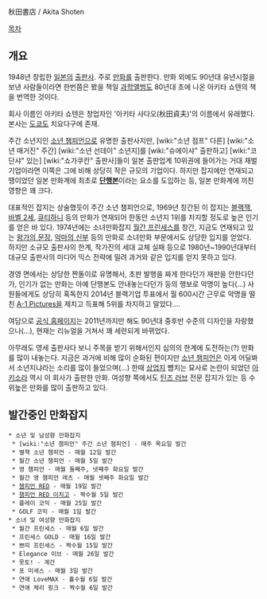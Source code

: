 秋田書店 / Akita Shoten

[[목차]]

== 개요 ==
1948년 창립한 [[일본]]의 [[출판사]]. 주로 [[만화]]를 출판한다. 만화 외에도 90년대 유년시절을 보낸 사람들이라면 한번쯤은 봤을 책일 [[과학앨범]]도 80년대 초에 나온 아키타 쇼텐의 책을 번역한 것이다.

회사 이름인 아키타 쇼텐은 창업자인 '아키타 사다오(秋田貞夫)'의 이름에서 유래했다. 본사는 [[도쿄]]도 치요다구에 존재.

주간 소년지인 [[소년 챔피언]]으로 유명한 출판사지만, [wiki:"소년 점프" 다른] [wiki:"소년 매거진" 주간] [wiki:"소년 선데이" 소년지]를 [wiki:"슈에이샤" 출판하고] [wiki:"코단샤" 있는] [wiki:"쇼가쿠칸" 출판사]들이 일본 출판업계 10위권에 들어가는 거대 재벌 기업이라면 이쪽은 그에 비해 상당히 작은 규모의 기업이다. 하지만 잡지에만 연재되고 땡이었던 일본 만화계에 최초로 '''[[단행본]]'''이라는 요소를 도입하는 등, 일본 만화계에 끼친 영향은 꽤 크다.

대표적인 잡지는 상술했듯이 주간 소년 챔피언으로, 1969년 창간된 이 잡지는 [[블랙잭]], [[바벨 2세]], [[큐티하니]] 등의 만화가 연재되어 한동안 소년지 1위를 차지할 정도로 높은 인기를 얻은 바 있다. 1974년에는 소녀만화잡지 [[월간 프린세스]]를 창간, 지금도 연재되고 있는 [[왕가의 문장]], [[악마의 신부]] 등의 만화로 소녀만화 부문에서도 상당한 입지를 얻었다. 하지만 소규모 출판사의 한계, 작가진의 세대 교체 실패 등으로 1980년~1990년대부터 대규모 출판사의 미디어 믹스 전략에 밀려 과거와 같은 입지를 얻지 못하고 있다.

경영 면에서는 상당한 짠돌이로 유명해서, 초판 발행을 짜게 한다던가 재판을 안한다던가, 인기가 없는 만화는 아예 단행본도 안내놓는다던가 등의 행보로 악명이 높다(...) 사원들에게도 상당히 혹독한지 2014년 블랙기업 투표에서 월 600시간 근무로 악명을 떨친 [[A-1 Pictures]]을 제치고 득표해 5위를 차지하고 말았다....

여담으로 [http://www.akitashoten.co.jp/ 공식 홈페이지]는 2011년까지만 해도 90년대 중후반 수준의 디자인을 자랑했으나(...), 현재는 리뉴얼을 거쳐서 꽤 세련되게 바뀌었다.

아무래도 영세 출판사다 보니 주목을 받기 위해서인지 심의의 한계에 도전하는(?) 만화를 많이 내놓는다. 지금은 과거에 비해 많이 순화된 편이지만 [[소년 챔피언]]은 이게 어딜봐서 소년지냐라는 소리를 많이 들었으며(...) 한때 [[상업지]] 뺨치는 묘사로 논란이 되었던 [[아키소라]] 역시 이 회사가 출판한 만화. 여성향 쪽에서도 [[틴즈 러브]] 전문 잡지가 있는 등 수위높은 만화를 많이 출판하고 있다.

== 발간중인 만화잡지 ==
 * 소년 및 남성향 만화잡지
  * [wiki:"소년 챔피언" 주간 소년 챔피언] - 매주 목요일 발간
  * 별책 소년 챔피언 - 매월 12일 발간
  * 월간 소년 챔피언 - 매월 5일 발간
  * 영 챔피언 - 매월 둘째주, 넷째주 화요일 발간
  * 월간 영 챔피언 레츠 - 매월 셋째주 화요일 발간
  * [[챔피언 RED]] - 매월 19일 발간
  * [[챔피언 RED 이치고]] - 짝수월 5일 발간
  * 플레이 코믹 - 매월 25일 발간
  * GOLF 코믹 - 매월 1일 발간
 * 소녀 및 여성향 만화잡지
  * 월간 프린세스 - 매월 6일 발간
  * 프린세스 GOLD - 매월 16일 발간
  * 쁘띠 프린세스 - 짝수월 15일 발간
  * Elegance 이브 - 매월 26일 발간
  * 못토! - 계간
  * 포 미세스 - 매월 3일 발간
  * 연애 LoveMAX - 홀수월 6일 발간
  * 연애 체리 핑크 - 짝수월 6일 발간
